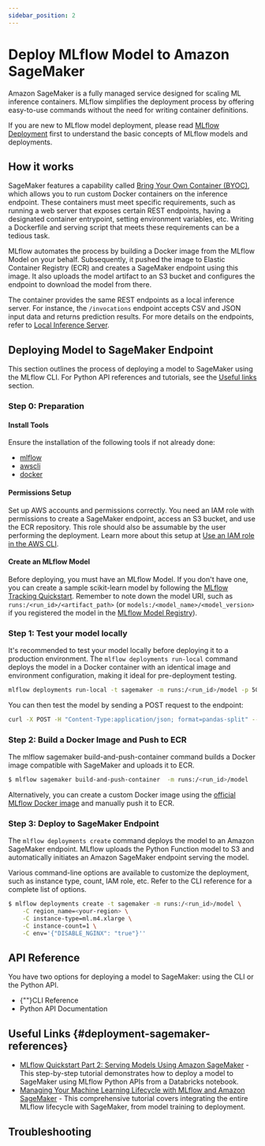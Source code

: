 ```yaml
---
sidebar_position: 2
---
```



# Deploy MLflow Model to Amazon SageMaker

Amazon SageMaker is a fully managed service designed for scaling ML inference containers.
MLflow simplifies the deployment process by offering easy-to-use commands without the need
for writing container definitions.

If you are new to MLflow model deployment, please read [MLflow Deployment](/deployment)
first to understand the basic concepts of MLflow models and deployments.

## How it works

SageMaker features a capability called [Bring Your Own Container (BYOC)](https://docs.aws.amazon.com/sagemaker/latest/dg/model-monitor-byoc-containers.html),
which allows you to run custom Docker containers on the inference endpoint. These containers must meet specific requirements, such as running a web server
that exposes certain REST endpoints, having a designated container entrypoint, setting environment variables, etc. Writing a Dockerfile and serving script
that meets these requirements can be a tedious task.

MLflow automates the process by building a Docker image from the MLflow Model on your behalf. Subsequently, it pushed the image to Elastic Container Registry (ECR)
and creates a SageMaker endpoint using this image. It also uploads the model artifact to an S3 bucket and configures the endpoint to download the model from there.

The container provides the same REST endpoints as a local inference server. For instance, the `/invocations` endpoint accepts CSV and JSON input data and returns
prediction results. For more details on the endpoints, refer to [Local Inference Server](/deployment/deploy-model-locally#local-inference-server-spec).

## Deploying Model to SageMaker Endpoint

This section outlines the process of deploying a model to SageMaker using the MLflow CLI. For Python API references and tutorials,
see the [Useful links](#deployment-sagemaker-references) section.

### Step 0: Preparation

#### Install Tools

Ensure the installation of the following tools if not already done:

- [mlflow](https://pypi.org/project/mlflow)
- [awscli](https://docs.aws.amazon.com/cli/latest/userguide/getting-started-install.html)
- [docker](https://docs.docker.com/get-docker)

#### Permissions Setup

Set up AWS accounts and permissions correctly. You need an IAM role with permissions to create a SageMaker endpoint, access an S3 bucket, and use the ECR repository.
This role should also be assumable by the user performing the deployment. Learn more about this setup at
[Use an IAM role in the AWS CLI](https://docs.aws.amazon.com/cli/latest/userguide/cli-configure-role.html).

#### Create an MLflow Model

Before deploying, you must have an MLflow Model. If you don't have one, you can create a sample scikit-learn model by following the [MLflow Tracking Quickstart](/getting-started).
Remember to note down the model URI, such as `runs:/<run_id>/<artifact_path>` (or `models:/<model_name>/<model_version>` if you registered the model in the
[MLflow Model Registry](/model-registry)).

### Step 1: Test your model locally

It's recommended to test your model locally before deploying it to a production environment.
The <APILink fn="mlflow.sagemaker.run_local">`mlflow deployments run-local`</APILink> command deploys
the model in a Docker container with an identical image and environment configuration, making it ideal
for pre-deployment testing.

```bash
mlflow deployments run-local -t sagemaker -m runs:/<run_id>/model -p 5000
```

You can then test the model by sending a POST request to the endpoint:

```bash
curl -X POST -H "Content-Type:application/json; format=pandas-split" --data '{"columns":["a","b"],"data":[[1,2]]}' http://localhost:5000/invocations
```

### Step 2: Build a Docker Image and Push to ECR

The <Link to="/api_reference/cli.html#mlflow-sagemaker-build-and-push-container" target="_blank">mlflow sagemaker build-and-push-container</Link>
command builds a Docker image compatible with SageMaker and uploads it to ECR.

```bash
$ mlflow sagemaker build-and-push-container  -m runs:/<run_id>/model
```

Alternatively, you can create a custom Docker image using the
[official MLflow Docker image](/docker) and manually push it to ECR.

### Step 3: Deploy to SageMaker Endpoint

The <APILink fn="mlflow.sagemaker.SageMakerDeploymentClient.create_deployment">`mlflow deployments create`</APILink>
command deploys the model to an Amazon SageMaker endpoint. MLflow uploads the Python Function model to S3 and automatically
initiates an Amazon SageMaker endpoint serving the model.

Various command-line options are available to customize the deployment, such as instance type, count, IAM role, etc.
Refer to the <Link to="/api_reference/cli.html#mlflow-sagemaker" target="_blank">CLI reference</Link> for a complete list of options.

```bash
$ mlflow deployments create -t sagemaker -m runs:/<run_id>/model \
    -C region_name=<your-region> \
    -C instance-type=ml.m4.xlarge \
    -C instance-count=1 \
    -C env='{"DISABLE_NGINX": "true"}''
```

## API Reference

You have two options for deploying a model to SageMaker: using the CLI or the Python API.

- {""}<Link to="/api_reference/cli.html#mlflow-sagemaker" target="_blank">CLI Reference</Link>
- <APILink fn="mlflow.sagemaker">Python API Documentation</APILink>

## Useful Links \{#deployment-sagemaker-references}

- [MLflow Quickstart Part 2: Serving Models Using Amazon SageMaker](https://docs.databricks.com/en/_extras/notebooks/source/mlflow/mlflow-quick-start-deployment-aws.html) -
  This step-by-step tutorial demonstrates how to deploy a model to SageMaker using MLflow Python APIs from a Databricks notebook.
- [Managing Your Machine Learning Lifecycle with MLflow and Amazon SageMaker](https://aws.amazon.com/blogs/machine-learning/managing-your-machine-learning-lifecycle-with-mlflow-and-amazon-sagemaker) -
  This comprehensive tutorial covers integrating the entire MLflow lifecycle with SageMaker, from model training to deployment.

## Troubleshooting
